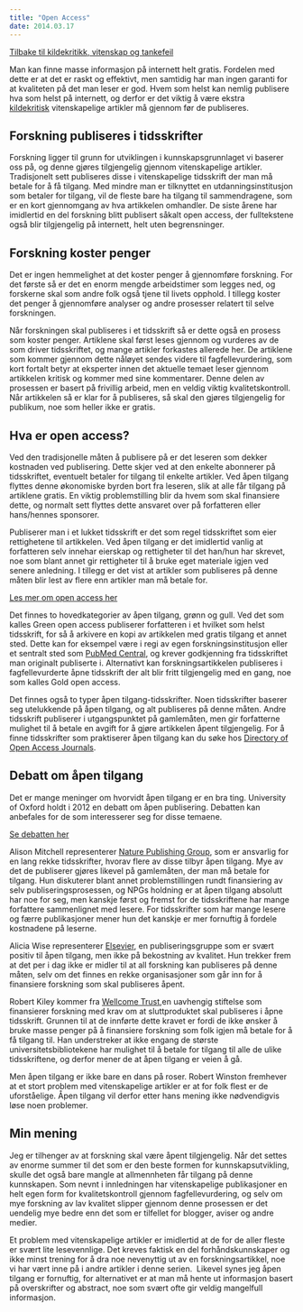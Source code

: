 ```yaml
---
title: "Open Access"
date: 2014.03.17
---
```


[Tilbake til kildekritikk, vitenskap og tankefeil](../../kildekritikk.qmd)

Man kan finne masse informasjon på internett helt gratis. Fordelen med dette er at det er raskt og effektivt, men samtidig har man ingen garanti for at kvaliteten på det man leser er god. Hvem som helst kan nemlig publisere hva som helst på internett, og derfor er det viktig å være ekstra [kildekritisk](kildekritikk-god-kilde.qmd) vitenskapelige artikler må gjennom før de publiseres.

## Forskning publiseres i tidsskrifter

Forskning ligger til grunn for utviklingen i kunnskapsgrunnlaget vi baserer oss på, og denne gjøres tilgjengelig gjennom vitenskapelige artikler. Tradisjonelt sett publiseres disse i vitenskapelige tidsskrift der man må betale for å få tilgang. Med mindre man er tilknyttet en utdanningsinstitusjon som betaler for tilgang, vil de fleste bare ha tilgang til sammendragene, som er en kort gjennomgang av hva artikkelen omhandler. De siste årene har imidlertid en del forskning blitt publisert såkalt open access, der fulltekstene også blir tilgjengelig på internett, helt uten begrensninger.

## Forskning koster penger

Det er ingen hemmelighet at det koster penger å gjennomføre forskning. For det første så er det en enorm mengde arbeidstimer som legges ned, og forskerne skal som andre folk også tjene til livets opphold. I tillegg koster det penger å gjennomføre analyser og andre prosesser relatert til selve forskningen.

Når forskningen skal publiseres i et tidsskrift så er dette også en prosess som koster penger. Artiklene skal først leses gjennom og vurderes av de som driver tidsskriftet, og mange artikler forkastes allerede her. De artiklene som kommer gjennom dette nåløyet sendes videre til fagfellevurdering, som kort fortalt betyr at eksperter innen det aktuelle temaet leser gjennom artikkelen kritisk og kommer med sine kommentarer. Denne delen av prosessen er basert på frivillig arbeid, men en veldig viktig kvalitetskontroll. Når artikkelen så er klar for å publiseres, så skal den gjøres tilgjengelig for publikum, noe som heller ikke er gratis.

## Hva er open access?

Ved den tradisjonelle måten å publisere på er det leseren som dekker kostnaden ved publisering. Dette skjer ved at den enkelte abonnerer på tidsskriftet, eventuelt betaler for tilgang til enkelte artikler. Ved åpen tilgang flyttes denne økonomiske byrden bort fra leseren, slik at alle får tilgang på artiklene gratis. En viktig problemstilling blir da hvem som skal finansiere dette, og normalt sett flyttes dette ansvaret over på forfatteren eller hans/hennes sponsorer.

Publiserer man i et lukket tidsskrift er det som regel tidsskriftet som eier rettighetene til artikkelen. Ved åpen tilgang er det imidlertid vanlig at forfatteren selv innehar eierskap og rettigheter til det han/hun har skrevet, noe som blant annet gir rettigheter til å bruke eget materiale igjen ved senere anledning. I tillegg er det vist at artikler som publiseres på denne måten blir lest av flere enn artikler man må betale for.

[Les mer om open access her](http://www.phdontrack.net/share-and-publish/open-access/)

Det finnes to hovedkategorier av åpen tilgang, grønn og gull. Ved det som kalles Green open access publiserer forfatteren i et hvilket som helst tidsskrift, for så å arkivere en kopi av artikkelen med gratis tilgang et annet sted. Dette kan for eksempel være i regi av egen forskningsinstitusjon eller et sentralt sted som [PubMed Central](http://www.ncbi.nlm.nih.gov/pmc/), og krever godkjenning fra tidsskriftet man originalt publiserte i. Alternativt kan forskningsartikkelen publiseres i fagfellevurderte åpne tidsskrift der alt blir fritt tilgjengelig med en gang, noe som kalles Gold open access.

Det finnes også to typer åpen tilgang-tidsskrifter. Noen tidsskrifter baserer seg utelukkende på åpen tilgang, og alt publiseres på denne måten. Andre tidsskrift publiserer i utgangspunktet på gamlemåten, men gir forfatterne mulighet til å betale en avgift for å gjøre artikkelen åpent tilgjengelig. For å finne tidsskrifter som praktiserer åpen tilgang kan du søke hos [Directory of Open Access Journals](http://doaj.org/).

## Debatt om åpen tilgang

Det er mange meninger om hvorvidt åpen tilgang er en bra ting. University of Oxford holdt i 2012 en debatt om åpen publisering. Debatten kan anbefales for de som interesserer seg for disse temaene.

[Se debatten her](http://www.podcasts.ox.ac.uk/evolution-science-open-publishing-debate-2012-video)

Alison Mitchell representerer [Nature Publishing Group](http://www.nature.com/), som er ansvarlig for en lang rekke tidsskrifter, hvorav flere av disse tilbyr åpen tilgang. Mye av det de publiserer gjøres likevel på gamlemåten, der man må betale for tilgang. Hun diskuterer blant annet problemstillingen rundt finansiering av selv publiseringsprosessen, og NPGs holdning er at åpen tilgang absolutt har noe for seg, men kanskje først og fremst for de tidsskriftene har mange forfattere sammenlignet med lesere. For tidsskrifter som har mange lesere og færre publikasjoner mener hun det kanskje er mer fornuftig å fordele kostnadene på leserne.

Alicia Wise representerer [Elsevier](https://www.elsevier.com/), en publiseringsgruppe som er svært positiv til åpen tilgang, men ikke på bekostning av kvalitet. Hun trekker frem at det per i dag ikke er midler til at all forskning kan publiseres på denne måten, selv om det finnes en rekke organisasjoner som går inn for å finansiere forskning som skal publiseres åpent.

Robert Kiley kommer fra [Wellcome Trust](http://www.wellcome.ac.uk/index.htm),en uavhengig stiftelse som finansierer forskning med krav om at sluttproduktet skal publiseres i åpne tidsskrift. Grunnen til at de innførte dette kravet er fordi de ikke ønsker å bruke masse penger på å finansiere forskning som folk igjen må betale for å få tilgang til. Han understreker at ikke engang de største universitetsbibliotekene har mulighet til å betale for tilgang til alle de ulike tidsskriftene, og derfor mener de at åpen tilgang er veien å gå.

Men åpen tilgang er ikke bare en dans på roser. Robert Winston fremhever at et stort problem med vitenskapelige artikler er at for folk flest er de uforståelige. Åpen tilgang vil derfor etter hans mening ikke nødvendigvis løse noen problemer.

## Min mening

Jeg er tilhenger av at forskning skal være åpent tilgjengelig. Når det settes av enorme summer til det som er den beste formen for kunnskapsutvikling, skulle det også bare mangle at allmennheten får tilgang på denne kunnskapen. Som nevnt i innledningen har vitenskapelige publikasjoner en helt egen form for kvalitetskontroll gjennom fagfellevurdering, og selv om mye forskning av lav kvalitet slipper gjennom denne prosessen er det uendelig mye bedre enn det som er tilfellet for blogger, aviser og andre medier.

Et problem med vitenskapelige artikler er imidlertid at de for de aller fleste er svært lite lesevennlige. Det kreves faktisk en del forhåndskunnskaper og ikke minst trening for å dra noe nevenyttig ut av en forskningsartikkel, noe vi har vært inne på i andre artikler i denne serien.  Likevel synes jeg åpen tilgang er fornuftig, for alternativet er at man må hente ut informasjon basert på overskrifter og abstract, noe som svært ofte gir veldig mangelfull informasjon.
